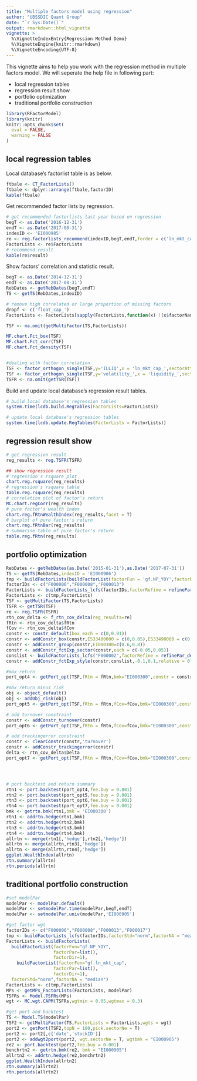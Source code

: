 ```yaml
---
title: "Multiple factors model using regression"
author: "UBSSDIC Quant Group"
date: "`r Sys.Date()`"
output: rmarkdown::html_vignette
vignette: >
  %\VignetteIndexEntry{Regression Method Demo}
  %\VignetteEngine{knitr::rmarkdown}
  %\VignetteEncoding{UTF-8}
---
```


This vignette aims to help you work with the regression method in multiple factors model. We will seperate the help file in following part:

- local regression tables
- regression result show
- portfolio optimization
- traditional portfolio construction

```r
library(RFactorModel)
library(knitr)
knitr::opts_chunk$set(
  eval = FALSE,
  warning = FALSE
)
```


## local regression tables

Local database's factorlist table is as below.
```r
ftbale <- CT_FactorLists()
ftbale <- dplyr::arrange(ftbale,factorID)
kable(ftbale)
```


Get recommended factor lists by regression.
```r
# get recommended factorlists last year based on regression
begT <- as.Date('2016-12-31')
endT <- as.Date('2017-08-31')
indexID <- 'EI000985'
re <- reg.factorlists_recommend(indexID,begT,endT,forder = c('ln_mkt_cap_','PB_mrq_','pct_chg_per_60_','liquidity_'))
FactorLists <- re$FactorLists
# recommend result
kable(re$result)
```


Show factors' correlation and statistic result.
```r
begT <- as.Date('2014-12-31')
endT <- as.Date('2017-08-31')
RebDates <- getRebDates(begT,endT)
TS <- getTS(RebDates,indexID)

# remove high correlated or large proportion of missing factors
dropf <- c('float_cap_')
FactorLists <- FactorLists[sapply(FactorLists,function(x) !(x$factorName %in% dropf))]

TSF <- na.omit(getMultiFactor(TS,FactorLists))

MF.chart.Fct_box(TSF)
MF.chart.Fct_corr(TSF)
MF.chart.Fct_density(TSF)


#dealing with factor correlation
TSF <- factor_orthogon_single(TSF,y='ILLIQ',x = 'ln_mkt_cap_',sectorAttr = NULL)
TSF <- factor_orthogon_single(TSF,y='volatility_',x = 'liquidity_',sectorAttr = NULL)
TSFR <- na.omit(getTSR(TSF))

```



Build and update local database's regression result tables.
```r
# build local database's regression tables
system.time(lcdb.build.RegTables(FactorLists=FactorLists))

# update local database's regression tables
system.time(lcdb.update.RegTables(FactorLists = FactorLists))
```


## regression result show

```r
# get regression result
reg_results <- reg.TSFR(TSFR)

## show regression result
# regression's rsquare plot
chart.reg.rsquare(reg_results)
# regression's rsquare table
table.reg.rsquare(reg_results)
# correlation plot of factor's return 
MC.chart.regCorr(reg_results)
# pure factor's wealth index
chart.reg.fRtnWealthIndex(reg_results,facet = T)
# barplot of pure factor's return 
chart.reg.fRtnBar(reg_results)
# summarise table of pure factor's return 
table.reg.fRtn(reg_results)
```


## portfolio optimization

```r
RebDates <- getRebDates(as.Date('2015-01-31'),as.Date('2017-07-31'))
TS <- getTS(RebDates,indexID = 'EI000906')
tmp <- buildFactorLists(buildFactorList(factorFun = 'gf.NP_YOY',factorDir = 1,factorRefine = refinePar_default("robust")))
factorIDs <- c("F000006","F000008","F000013")
FactorLists <- buildFactorLists_lcfs(factorIDs,factorRefine = refinePar_default("robust"))
FactorLists <- c(tmp,FactorLists)
TSF <- getMultiFactor(TS,FactorLists)
TSFR <- getTSR(TSF)
re <- reg.TSFR(TSFR)
rtn_cov_delta <- f_rtn_cov_delta(reg_results=re)
fRtn <- rtn_cov_delta$fRtn
fCov <- rtn_cov_delta$fCov
constr <- constr_default(box_each = c(0,0.01))
constr <- addConstr_box(constr,ES33480000 = c(0,0.05),ES33490000 = c(0,0.03))
constr <- addConstr_group(constr,EI000300=c(0.6,0.8))
constr <- addConstr_fctExp_sector(constr,each = c(-0.05,0.05))
conslist <- buildFactorLists_lcfs("F000002",factorRefine = refinePar_default("robust"))
constr <- addConstr_fctExp_style(constr,conslist,-0.1,0.1,relative = 0)

#max return
port_opt4 <- getPort_opt(TSF,fRtn = fRtn,bmk="EI000300",constr = constr)

#max return minus risk
obj <- object_default()
obj <- addObj_risk(obj)
port_opt5 <- getPort_opt(TSF,fRtn = fRtn,fCov=fCov,bmk="EI000300",constr = constr,obj = obj)

# add turnover constraint
constr <- addConstr_turnover(constr)
port_opt6 <- getPort_opt(TSF,fRtn = fRtn,fCov=fCov,bmk="EI000300",constr = constr,obj = obj)

# add trackingerror constraint
constr <- clearConstr(constr,'turnover')
constr <- addConstr_trackingerror(constr)
delta <- rtn_cov_delta$Delta
port_opt7 <- getPort_opt(TSF,fRtn = fRtn,fCov=fCov,bmk="EI000300",constr = constr,obj = obj,delta=delta)




# port backtest and return summary
rtn1 <- port.backtest(port_opt4,fee.buy = 0.001)
rtn2 <- port.backtest(port_opt5,fee.buy = 0.001)
rtn3 <- port.backtest(port_opt6,fee.buy = 0.001)
rtn4 <- port.backtest(port_opt7,fee.buy = 0.001)
bmk <- getrtn.bmk(rtn1,bmk = 'EI000300')
rtn1 <- addrtn.hedge(rtn1,bmk)
rtn2 <- addrtn.hedge(rtn2,bmk)
rtn3 <- addrtn.hedge(rtn3,bmk)
rtn4 <- addrtn.hedge(rtn4,bmk)
allrtn <- merge(rtn1[,'hedge'],rtn2[,'hedge'])
allrtn <- merge(allrtn,rtn3[,'hedge'])
allrtn <- merge(allrtn,rtn4[,'hedge'])
ggplot.WealthIndex(allrtn)
rtn.summary(allrtn)
rtn.periods(allrtn)

```


## traditional portfolio construction


```r
#set modelPar
modelPar <- modelPar.default()
modelPar <- setmodelPar.time(modelPar,begT,endT)
modelPar <- setmodelPar.univ(modelPar,'EI000905')

#get factor wgt
factorIDs <- c("F000006","F000008","F000013","F000017")
tmp <- buildFactorLists_lcfs(factorIDs,factorStd="norm",factorNA = "mean")
FactorLists <- buildFactorLists(
  buildFactorList(factorFun="gf.NP_YOY",
                  factorPar=list(),
                  factorDir=1),
    buildFactorList(factorFun="gf.ln_mkt_cap",
                  factorPar=list(),
                  factorDir=1),
  factorStd="norm",factorNA = "median")
FactorLists <- c(tmp,FactorLists)
MPs <- getMPs_FactorLists(FactorLists, modelPar)
TSFRs <- Model.TSFRs(MPs)
wgt <- MC.wgt.CAPM(TSFRs,wgtmin = 0.05,wgtmax = 0.3)

#get port and backtest
TS <- Model.TS(modelPar)
TSF2 <- getMultiFactor(TS,FactorLists = FactorLists,wgts = wgt)
port2 <- getPort(TSF2,topN = 100,pick.sectorNe = T)
port2 <- port2[,c('date','stockID')]
port2 <- addwgt2port(port2, wgt.sectorNe = T, wgtbmk = "EI000905")
re2 <- port.backtest(port2,fee.buy = 0.001)
benchrtn2 <- getrtn.bmk(re2, bmk = "EI000905")
allrtn2 <- addrtn.hedge(re2,benchrtn2)
ggplot.WealthIndex(allrtn2)
rtn.summary(allrtn2)
rtn.periods(allrtn2)
```



